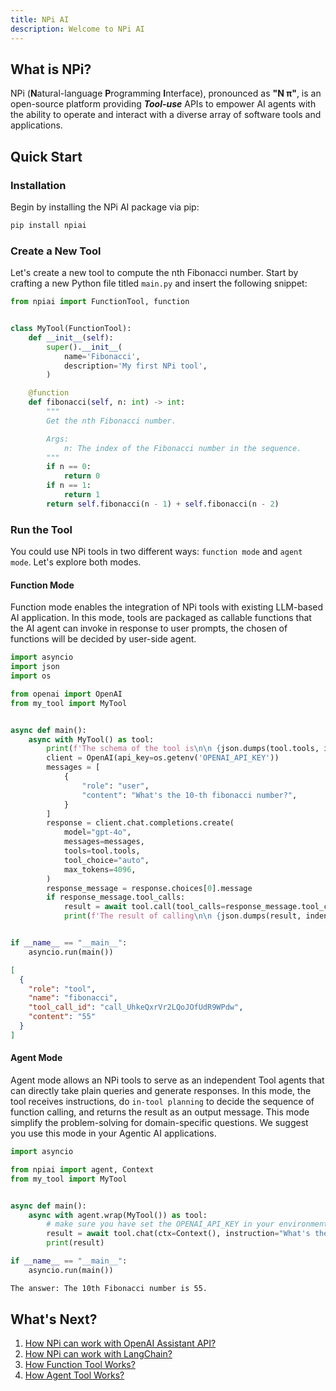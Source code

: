 ```yaml
---
title: NPi AI
description: Welcome to NPi AI
---
```



## What is NPi?

NPi (**N**atural-language **P**rogramming **I**nterface), pronounced as **"N π"**, is an open-source platform providing **_Tool-use_** APIs to empower AI agents with the ability to operate and interact with a diverse array of software tools and applications.

## Quick Start

<Steps>

### Installation

Begin by installing the NPi AI package via pip:

```sh
pip install npiai
```

### Create a New Tool

Let's create a new tool to compute the nth Fibonacci number. Start by crafting a new Python file titled `main.py` and insert the following snippet:


```python filename="main.py"
from npiai import FunctionTool, function


class MyTool(FunctionTool):
    def __init__(self):
        super().__init__(
            name='Fibonacci',
            description='My first NPi tool',
        )

    @function
    def fibonacci(self, n: int) -> int:
        """
        Get the nth Fibonacci number.

        Args:
            n: The index of the Fibonacci number in the sequence.
        """
        if n == 0:
            return 0
        if n == 1:
            return 1
        return self.fibonacci(n - 1) + self.fibonacci(n - 2)
```

### Run the Tool

You could use NPi tools in two different ways: `function mode` and `agent mode`. Let's explore both modes.

#### Function Mode

Function mode enables the integration of NPi tools with existing LLM-based AI application. In this mode, tools are packaged
as callable functions that the AI agent can invoke in response to user prompts, the chosen of functions will be decided by user-side agent.

```python filename="main.py"
import asyncio
import json
import os

from openai import OpenAI
from my_tool import MyTool


async def main():
    async with MyTool() as tool:
        print(f'The schema of the tool is\n\n {json.dumps(tool.tools, indent=2)}')
        client = OpenAI(api_key=os.getenv('OPENAI_API_KEY'))
        messages = [
            {
                "role": "user",
                "content": "What's the 10-th fibonacci number?",
            }
        ]
        response = client.chat.completions.create(
            model="gpt-4o",
            messages=messages,
            tools=tool.tools,
            tool_choice="auto",
            max_tokens=4096,
        )
        response_message = response.choices[0].message
        if response_message.tool_calls:
            result = await tool.call(tool_calls=response_message.tool_calls)
            print(f'The result of calling\n\n {json.dumps(result, indent=2)}')


if __name__ == "__main__":
    asyncio.run(main())
```

```json
[
  {
    "role": "tool",
    "name": "fibonacci",
    "tool_call_id": "call_UhkeQxrVr2LQoJOfUdR9WPdw",
    "content": "55"
  }
]
```

#### Agent Mode

Agent mode allows an NPi tools to serve as an independent Tool agents that can directly take plain queries and generate
responses. In this mode, the tool receives instructions, do `in-tool planning` to decide the sequence of function calling,
and returns the result as an output message. This mode simplify the problem-solving for domain-specific questions.
We suggest you use this mode in your Agentic AI applications.

```python filename="main.py"
import asyncio

from npiai import agent, Context
from my_tool import MyTool


async def main():
    async with agent.wrap(MyTool()) as tool:
        # make sure you have set the OPENAI_API_KEY in your environment variables
        result = await tool.chat(ctx=Context(), instruction="What's the 10-th fibonacci number?")
        print(result)

if __name__ == "__main__":
    asyncio.run(main())
```

```sh
The answer: The 10th Fibonacci number is 55.
```

</Steps>

## What's Next?

1. [How NPi can work with OpenAI Assistant API?](docs/integrations/openai-assistant)
2. [How NPi can work with LangChain?](docs/integrations/langchain)
3. [How Function Tool Works?](docs/tool-development/function-tool)
4. [How Agent Tool Works?](docs/tool-development/agent-tool)
